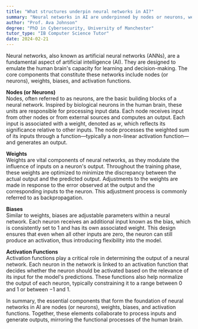 ```yaml
---
title: "What structures underpin neural networks in AI?"
summary: "Neural networks in AI are underpinned by nodes or neurons, weights, biases, and activation functions."
author: "Prof. Ava Johnson"
degree: "PhD in Cybersecurity, University of Manchester"
tutor_type: "IB Computer Science Tutor"
date: 2024-02-21
---
```


Neural networks, also known as artificial neural networks (ANNs), are a fundamental aspect of artificial intelligence (AI). They are designed to emulate the human brain's capacity for learning and decision-making. The core components that constitute these networks include nodes (or neurons), weights, biases, and activation functions.

**Nodes (or Neurons)**  
Nodes, often referred to as neurons, are the basic building blocks of a neural network. Inspired by biological neurons in the human brain, these units are responsible for processing input data. Each node receives input from other nodes or from external sources and computes an output. Each input is associated with a weight, denoted as $w$, which reflects its significance relative to other inputs. The node processes the weighted sum of its inputs through a function—typically a non-linear activation function—and generates an output.

**Weights**  
Weights are vital components of neural networks, as they modulate the influence of inputs on a neuron's output. Throughout the training phase, these weights are optimized to minimize the discrepancy between the actual output and the predicted output. Adjustments to the weights are made in response to the error observed at the output and the corresponding inputs to the neuron. This adjustment process is commonly referred to as backpropagation.

**Biases**  
Similar to weights, biases are adjustable parameters within a neural network. Each neuron receives an additional input known as the bias, which is consistently set to 1 and has its own associated weight. This design ensures that even when all other inputs are zero, the neuron can still produce an activation, thus introducing flexibility into the model.

**Activation Functions**  
Activation functions play a critical role in determining the output of a neural network. Each neuron in the network is linked to an activation function that decides whether the neuron should be activated based on the relevance of its input for the model's predictions. These functions also help normalize the output of each neuron, typically constraining it to a range between $0$ and $1$ or between $-1$ and $1$.

In summary, the essential components that form the foundation of neural networks in AI are nodes (or neurons), weights, biases, and activation functions. Together, these elements collaborate to process inputs and generate outputs, mirroring the functional processes of the human brain.
    